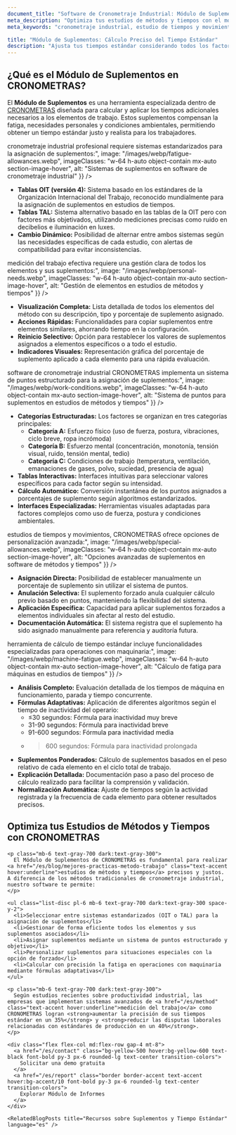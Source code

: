 ```yaml
---
document_title: "Software de Cronometraje Industrial: Módulo de Suplementos para Cálculo Preciso del Tiempo Estándar | CRONOMETRAS"
meta_description: "Optimiza tus estudios de métodos y tiempos con el módulo de Suplementos de CRONOMETRAS. Aplica factores de fatiga, necesidades personales y condiciones de trabajo para un cálculo justo del tiempo estándar."
meta_keywords: "cronometraje industrial, estudio de tiempos y movimientos, métodos y tiempos, medición del trabajo, tiempo estándar, cálculo tiempo estándar, suplementos, fatiga, necesidades personales, condiciones de trabajo, tablas OIT, tablas TAL, suplementos por fatiga, suplementos por descanso"

title: "Módulo de Suplementos: Cálculo Preciso del Tiempo Estándar"
description: "Ajusta tus tiempos estándar considerando todos los factores que afectan al rendimiento humano para obtener estándares justos y realistas."
---
```


<div class="bg-white dark:bg-gray-800 rounded-lg shadow-lg p-8 mb-12">
  <h2 class="text-2xl font-bold mb-4 text-gray-800 dark:text-white">¿Qué es el Módulo de Suplementos en CRONOMETRAS?</h2>

  <p class="mb-6 text-gray-700 dark:text-gray-300">
    El <strong>Módulo de Suplementos</strong> es una herramienta especializada dentro de <a href="/es/features" class="text-accent hover:underline">CRONOMETRAS</a> diseñada para calcular y aplicar los tiempos adicionales necesarios a los elementos de trabajo. Estos suplementos compensan la fatiga, necesidades personales y condiciones ambientales, permitiendo obtener un tiempo estándar justo y realista para los trabajadores.
  </p>
</div>

<Section
  section={{
    title: "Selección de Sistema de Suplementos para Estudios de Tiempos Precisos",
    content: "El <strong>cronometraje industrial</strong> profesional requiere sistemas estandarizados para la asignación de suplementos:",
    image: "/images/webp/fatigue-allowances.webp",
    imageClasses: "w-64 h-auto object-contain mx-auto section-image-hover",
    alt: "Sistemas de suplementos en software de cronometraje industrial"
  }}
/>

*   **Tablas OIT (versión 4):** Sistema basado en los estándares de la Organización Internacional del Trabajo, reconocido mundialmente para la asignación de suplementos en estudios de tiempos.
*   **Tablas TAL:** Sistema alternativo basado en las tablas de la OIT pero con factores más objetivados, utilizando mediciones precisas como ruido en decibelios e iluminación en luxes.
*   **Cambio Dinámico:** Posibilidad de alternar entre ambos sistemas según las necesidades específicas de cada estudio, con alertas de compatibilidad para evitar inconsistencias.

<Section
  section={{
    title: "Gestión de Elementos para Cálculo Preciso del Tiempo Estándar",
    content: "Una <strong>medición del trabajo</strong> efectiva requiere una gestión clara de todos los elementos y sus suplementos:",
    image: "/images/webp/personal-needs.webp",
    imageClasses: "w-64 h-auto object-contain mx-auto section-image-hover",
    alt: "Gestión de elementos en estudios de métodos y tiempos"
  }}
/>

*   **Visualización Completa:** Lista detallada de todos los elementos del método con su descripción, tipo y porcentaje de suplemento asignado.
*   **Acciones Rápidas:** Funcionalidades para copiar suplementos entre elementos similares, ahorrando tiempo en la configuración.
*   **Reinicio Selectivo:** Opción para restablecer los valores de suplementos asignados a elementos específicos o a todo el estudio.
*   **Indicadores Visuales:** Representación gráfica del porcentaje de suplemento aplicado a cada elemento para una rápida evaluación.

<Section
  section={{
    title: "Asignación de Suplementos por Puntos para Estudios de Tiempos Objetivos",
    content: "El <strong>software de cronometraje industrial</strong> CRONOMETRAS implementa un sistema de puntos estructurado para la asignación de suplementos:",
    image: "/images/webp/work-conditions.webp",
    imageClasses: "w-64 h-auto object-contain mx-auto section-image-hover",
    alt: "Sistema de puntos para suplementos en estudios de métodos y tiempos"
  }}
/>

*   **Categorías Estructuradas:** Los factores se organizan en tres categorías principales:
    *   **Categoría A:** Esfuerzo físico (uso de fuerza, postura, vibraciones, ciclo breve, ropa incrómoda)
    *   **Categoría B:** Esfuerzo mental (concentración, monotonía, tensión visual, ruido, tensión mental, tedio)
    *   **Categoría C:** Condiciones de trabajo (temperatura, ventilación, emanaciones de gases, polvo, suciedad, presencia de agua)
*   **Tablas Interactivas:** Interfaces intuitivas para seleccionar valores específicos para cada factor según su intensidad.
*   **Cálculo Automático:** Conversión instantánea de los puntos asignados a porcentajes de suplemento según algoritmos estandarizados.
*   **Interfaces Especializadas:** Herramientas visuales adaptadas para factores complejos como uso de fuerza, postura y condiciones ambientales.

<Section
  section={{
    title: "Forzado de Suplementos y Opciones Avanzadas",
    content: "Para situaciones especiales en <strong>estudios de tiempos y movimientos</strong>, CRONOMETRAS ofrece opciones de personalización avanzada:",
    image: "/images/webp/special-allowances.webp",
    imageClasses: "w-64 h-auto object-contain mx-auto section-image-hover",
    alt: "Opciones avanzadas de suplementos en software de métodos y tiempos"
  }}
/>

*   **Asignación Directa:** Posibilidad de establecer manualmente un porcentaje de suplemento sin utilizar el sistema de puntos.
*   **Anulación Selectiva:** El suplemento forzado anula cualquier cálculo previo basado en puntos, manteniendo la flexibilidad del sistema.
*   **Aplicación Específica:** Capacidad para aplicar suplementos forzados a elementos individuales sin afectar al resto del estudio.
*   **Documentación Automática:** El sistema registra que el suplemento ha sido asignado manualmente para referencia y auditoría futura.

<Section
  section={{
    title: "Cálculo de Fatiga para Máquinas: Optimización de Tiempos Concurrentes",
    content: "La <strong>herramienta de cálculo de tiempo estándar</strong> incluye funcionalidades especializadas para operaciones con maquinaria:",
    image: "/images/webp/machine-fatigue.webp",
    imageClasses: "w-64 h-auto object-contain mx-auto section-image-hover",
    alt: "Cálculo de fatiga para máquinas en estudios de tiempos"
  }}
/>

*   **Análisis Completo:** Evaluación detallada de los tiempos de máquina en funcionamiento, parada y tiempo concurrente.
*   **Fórmulas Adaptativas:** Aplicación de diferentes algoritmos según el tiempo de inactividad del operario:
    *   ≤30 segundos: Fórmula para inactividad muy breve
    *   31-90 segundos: Fórmula para inactividad breve
    *   91-600 segundos: Fórmula para inactividad media
    *   >600 segundos: Fórmula para inactividad prolongada
*   **Suplementos Ponderados:** Cálculo de suplementos basados en el peso relativo de cada elemento en el ciclo total de trabajo.
*   **Explicación Detallada:** Documentación paso a paso del proceso de cálculo realizado para facilitar la comprensión y validación.
*   **Normalización Automática:** Ajuste de tiempos según la actividad registrada y la frecuencia de cada elemento para obtener resultados precisos.

<div class="container mx-auto my-12 px-4">
  <div class="bg-white dark:bg-gray-800 rounded-lg shadow-lg p-8">
    <h2 class="text-2xl font-bold mb-6 text-gray-800 dark:text-white">Optimiza tus Estudios de Métodos y Tiempos con CRONOMETRAS</h2>

    <p class="mb-6 text-gray-700 dark:text-gray-300">
      El Módulo de Suplementos de CRONOMETRAS es fundamental para realizar <a href="/es/blog/mejores-practicas-metodo-trabajo" class="text-accent hover:underline">estudios de métodos y tiempos</a> precisos y justos. A diferencia de los métodos tradicionales de cronometraje industrial, nuestro software te permite:
    </p>

    <ul class="list-disc pl-6 mb-6 text-gray-700 dark:text-gray-300 space-y-2">
      <li>Seleccionar entre sistemas estandarizados (OIT o TAL) para la asignación de suplementos</li>
      <li>Gestionar de forma eficiente todos los elementos y sus suplementos asociados</li>
      <li>Asignar suplementos mediante un sistema de puntos estructurado y objetivo</li>
      <li>Personalizar suplementos para situaciones especiales con la opción de forzado</li>
      <li>Calcular con precisión la fatiga en operaciones con maquinaria mediante fórmulas adaptativas</li>
    </ul>

    <p class="mb-6 text-gray-700 dark:text-gray-300">
      Según estudios recientes sobre productividad industrial, las empresas que implementan sistemas avanzados de <a href="/es/method" class="text-accent hover:underline">medición del trabajo</a> como CRONOMETRAS logran <strong>aumentar la precisión de sus tiempos estándar en un 35%</strong> y <strong>reducir las disputas laborales relacionadas con estándares de producción en un 40%</strong>.
    </p>

    <div class="flex flex-col md:flex-row gap-4 mt-8">
      <a href="/es/contact" class="bg-yellow-500 hover:bg-yellow-600 text-black font-bold py-3 px-6 rounded-lg text-center transition-colors">
        Solicitar una demo gratuita
      </a>
      <a href="/es/report" class="border border-accent text-accent hover:bg-accent/10 font-bold py-3 px-6 rounded-lg text-center transition-colors">
        Explorar Módulo de Informes
      </a>
    </div>

    <RelatedBlogPosts title="Recursos sobre Suplementos y Tiempo Estándar" language="es" />
  </div>
</div>
